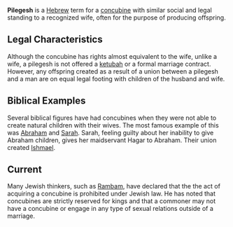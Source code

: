 '''Pilegesh''' is a [[Hebrew language|Hebrew]] term for a [[concubine]] with similar social and legal standing to a recognized wife, often for the purpose of producing offspring.

==Legal Characteristics==
Although the concubine has rights almost equivalent to the wife, unlike a wife, a pilegesh is not offered a [[ketubah]] or a formal marriage contract. However, any offspring created as a result of a union between a pilegesh and a man are on equal legal footing with children of the husband and wife.

==Biblical Examples==
Several biblical figures have had concubines when they were not able to create natural children with their wives. The most famous example of this was [[Abraham]] and [[Sarah]]. Sarah, feeling guilty about her inability to give Abraham children, gives her maidservant Hagar to Abraham. Their union created [[Ishmael]].

==Current==
Many Jewish thinkers, such as [[Rambam]], have declared that the the act of acquiring a concubine is prohibited under Jewish law. He has noted that concubines are strictly reserved for kings and that a commoner may not have a concubine or engage in any type of sexual relations outside of a marriage. 

{{Vocab-stub}}
{{HeBible-stub}}
{{wikify}}